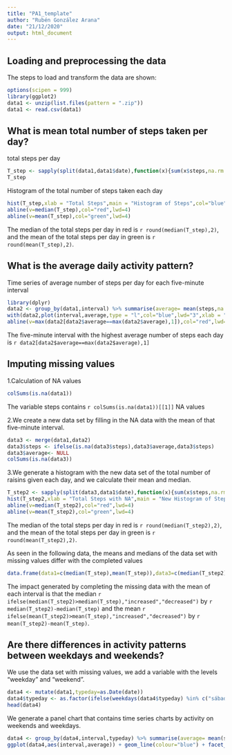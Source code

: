 ---
title: "PA1_template"
author: "Rubén González Arana"
date: "21/12/2020"
output: html_document
---

## Loading and preprocessing the data

The steps to load and transform the data are shown:

```{r Load_and_Transform,echo=TRUE}
options(scipen = 999)
library(ggplot2)
data1 <- unzip(list.files(pattern = ".zip"))
data1 <- read.csv(data1)
```

## What is mean total number of steps taken per day?

total steps per day

```{r Total Steps,echo=TRUE}
T_step <- sapply(split(data1,data1$date),function(x){sum(x$steps,na.rm = T)})
T_step
```
Histogram of the total number of steps taken each day

```{r Histogram}
hist(T_step,xlab = "Total Steps",main = "Histogram of Steps",col="blue")
abline(v=median(T_step),col="red",lwd=4)
abline(v=mean(T_step),col="green",lwd=4)
```

The median of the total steps per day in red is `r round(median(T_step),2)`, and the mean of the total steps per day in green is `r round(mean(T_step),2)`.

## What is the average daily activity pattern?

Time series of average number of steps per day for each five-minute interval

```{r Inverval_5,results='hide'}
library(dplyr)
data2 <- group_by(data1,interval) %>% summarise(average= mean(steps,na.rm = T))
with(data2,plot(interval,average,type = "l",col="blue",lwd="3",xlab = "Interval of 5 minutes",ylab = "Average per day"))
abline(v=max(data2[data2$average==max(data2$average),1]),col="red",lwd=1)
```

The five-minute interval with the highest average number of steps each day is `r data2[data2$average==max(data2$average),1]`

## Imputing missing values

1.Calculation of NA values

```{r NA}
colSums(is.na(data1))
```
The variable steps contains `r colSums(is.na(data1))[[1]]` NA values

2.We create a new data set by filling in the NA data with the mean of that five-minute interval.

```{r New_dataset}
data3 <- merge(data1,data2)
data3$steps <- ifelse(is.na(data3$steps),data3$average,data3$steps)
data3$average<- NULL
colSums(is.na(data3))
```

3.We generate a histogram with the new data set of the total number of raisins given each day, and we calculate their mean and median.

```{r Histogram2}
T_step2 <- sapply(split(data3,data1$date),function(x){sum(x$steps,na.rm = T)})
hist(T_step2,xlab = "Total Steps with NA",main = "New Histogram of Steps",col="blue")
abline(v=median(T_step2),col="red",lwd=4)
abline(v=mean(T_step2),col="green",lwd=4)
```

The median of the total steps per day in red is `r round(median(T_step2),2)`, and the mean of the total steps per day in green is `r round(mean(T_step2),2)`.

As seen in the following data, the means and medians of the data set with missing values differ with the completed values

```{r}
data.frame(data1=c(median(T_step),mean(T_step)),data3=c(median(T_step2),mean(T_step2)),diference=c(median(T_step2)-median(T_step),mean(T_step2)-mean(T_step)),row.names = c("median","mean"))
```
The impact generated by completing the missing data with the mean of each interval is that the median `r ifelse(median(T_step2)>median(T_step),"increased","decreased")` by `r median(T_step2)-median(T_step)` and the mean `r ifelse(mean(T_step2)>mean(T_step),"increased","decreased")` by `r mean(T_step2)-mean(T_step)`.

## Are there differences in activity patterns between weekdays and weekends?

We use the data set with missing values, we add a variable with the levels "weekday" and "weekend".

```{r}
data4 <- mutate(data1,typeday=as.Date(date))
data4$typeday <- as.factor(ifelse(weekdays(data4$typeday) %in% c("sábado","domingo"),"weekend","weekday"))
head(data4)
```
We generate a panel chart that contains time series charts by activity on weekends and weekdays.

```{r}
data4 <- group_by(data4,interval,typeday) %>% summarise(average= mean(steps,na.rm = T))
ggplot(data4,aes(interval,average)) + geom_line(colour="blue") + facet_grid(.~typeday) + ylab("Steps") + labs(title = "Type-day")
```
